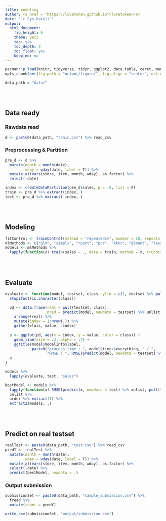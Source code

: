 ```yaml
---
title: modeling
author: <a href = "https://lovetoken.github.io">lovetoken</a>
date: "`r Sys.Date()`"
output: 
  html_document:
    fig_height: 6
    theme: yeti
    toc: yes
    toc_depth: 3
    toc_float: yes
    keep_md: no
---
```


```r
pacman::p_load(knitr, tidyverse, tidyr, ggplot2, data.table, caret, magrittr, lubridate, MLmetrics)
opts_chunk$set(fig.path = "output/figure/", fig.align = "center", out.width = "90%", warning = F, message = F)

data_path = "data/"
```

<br><br>

## Data ready

### Rawdata read

```r
d <- paste0(data_path, "train.csv") %>% read_csv
```

### Preprocessing & Partition

```r
pre_d <- d %>% 
  mutate(month = month(date),
         wday = wday(date, label = T)) %>% 
  mutate_at(vars(store, item, month, wday), as.factor) %>% 
  select(-date)

index <- createDataPartition(pre_d$sales, p = .8, list = F)
train <- pre_d %>% extract(index, )
test <- pre_d %>% extract(-index, )
```

<br><br>

## Modeling

```r
fitControl <- trainControl(method = "repeatedcv", number = 10, repeats = 3, allowParallel = TRUE)
mlMethods <- c("glm", "simpls", "rpart", "pcr", "kknn", "glmnet", "lasso", "ridge")
models <- mlMethods %>% 
  lapply(function(x) train(sales ~ ., data = train, method = x, trControl = fitControl))
```

<br><br>

## Evaluate

```r
evaluate <- function(model, testset, class, ylim = c(1, testset %>% pull(class) %>% max)){
  stopifnot(is.character(class))

  pd <- data.frame(real = pull(testset, class), 
                   pred = predict(model, newdata = testset) %>% unlist) %>% tbl_df %>% 
    arrange(real) %>% 
    mutate(index = 1:nrow(.)) %>% 
    gather(class, value, -index)
    
  p <- ggplot(pd, aes(x = index, y = value, color = class)) + 
    geom_line(size = .3, alpha = .7) + 
    ggtitle(model$modelInfo$label, 
            paste0("process time : ", model$times$everything, " / ", 
                   "RMSE : ", RMSE(predict(model, newdata = testset) %>% unlist, pull(testset, class))))
  p
}
```

```r
models %>% 
  lapply(evaluate, test, "sales")

bestModel <- models %>% 
  lapply(function(x) RMSE(predict(x, newdata = test) %>% unlist, pull(test, sales))) %>% 
  unlist %>% 
  order %>% extract(1) %>% 
  extract2(models, .)
```

<br><br>

## Predict on real testset

```r
realTest <- paste0(data_path, "test.csv") %>% read_csv 
predY <- realTest %>% 
  mutate(month = month(date),
         wday = wday(date, label = T)) %>% 
  mutate_at(vars(store, item, month, wday), as.factor) %>% 
  select(-date) %>% 
  predict(bestModel, newdata = .)
```

### Output submission

```r
submissionSet <- paste0(data_path, "sample_submission.csv") %>% 
  fread %>% 
  mutate(count = predY)

write_csv(submissionSet, "output/submission.csv")
```